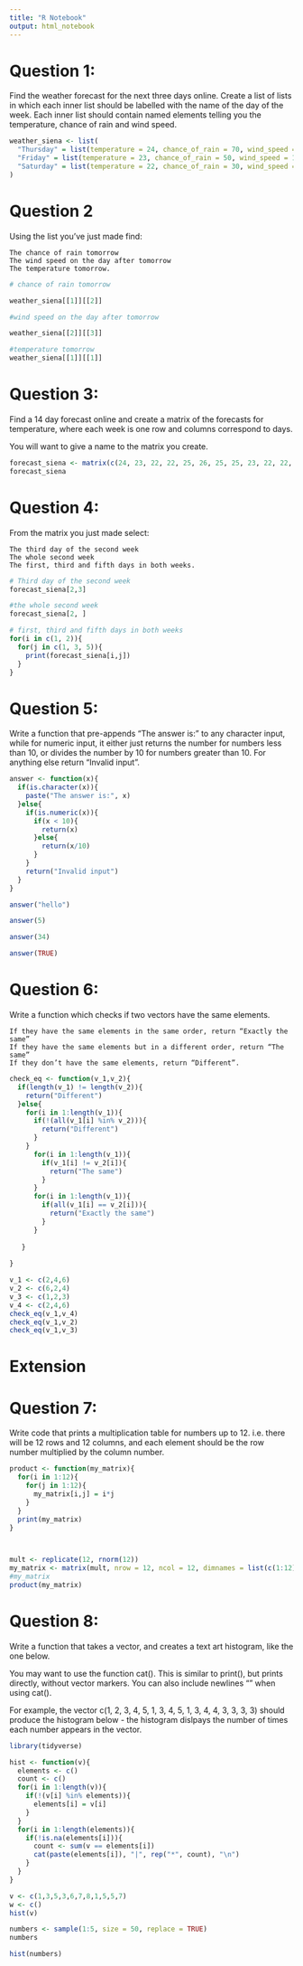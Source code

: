```yaml
---
title: "R Notebook"
output: html_notebook
---
```


# Question 1:

Find the weather forecast for the next three days online. Create a list of lists in which each inner list should be labelled with the name of the day of the week. Each inner list should contain named elements telling you the temperature, chance of rain and wind speed.

```r
weather_siena <- list(
  "Thursday" = list(temperature = 24, chance_of_rain = 70, wind_speed = 13),
  "Friday" = list(temperature = 23, chance_of_rain = 50, wind_speed = 10),
  "Saturday" = list(temperature = 22, chance_of_rain = 30, wind_speed = 8)
)
```


# Question 2

Using the list you’ve just made find:

    The chance of rain tomorrow
    The wind speed on the day after tomorrow
    The temperature tomorrow.

```r
# chance of rain tomorrow

weather_siena[[1]][[2]]
```
```r
#wind speed on the day after tomorrow

weather_siena[[2]][[3]]
```

```r
#temperature tomorrow
weather_siena[[1]][[1]]
```
# Question 3:

Find a 14 day forecast online and create a matrix of the forecasts for temperature, where each week is one row and columns correspond to days.

You will want to give a name to the matrix you create.


```r
forecast_siena <- matrix(c(24, 23, 22, 22, 25, 26, 25, 25, 23, 22, 22, 24, 23, 20), nrow = 2, ncol = 7, byrow = TRUE, dimnames = list(c("week_1", "week_2"), c("thursday", "Friday", "Saturday", "Sanday", "Monday", "Tuesday", "Wednesday")))
forecast_siena
```
# Question 4:

From the matrix you just made select:

    The third day of the second week
    The whole second week
    The first, third and fifth days in both weeks.

```r
# Third day of the second week
forecast_siena[2,3]
```
```r
#the whole second week
forecast_siena[2, ]
```
```r
# first, third and fifth days in both weeks
for(i in c(1, 2)){
  for(j in c(1, 3, 5)){
    print(forecast_siena[i,j])
  }
}
```
# Question 5:

Write a function that pre-appends “The answer is:” to any character input, while for numeric input, it either just returns the number for numbers less than 10, or divides the number by 10 for numbers greater than 10. For anything else return “Invalid input”.


```r
answer <- function(x){
  if(is.character(x)){
    paste("The answer is:", x)
  }else{
    if(is.numeric(x)){
      if(x < 10){
        return(x)
      }else{
        return(x/10)
      }
    }
    return("Invalid input")
  }
}
```

```r
answer("hello")
```
```r
answer(5)
```
```r
answer(34)
```
```r
answer(TRUE)
```

# Question 6:

Write a function which checks if two vectors have the same elements.

    If they have the same elements in the same order, return “Exactly the same”
    If they have the same elements but in a different order, return “The same”
    If they don’t have the same elements, return “Different”.


```r
check_eq <- function(v_1,v_2){
  if(length(v_1) != length(v_2)){
    return("Different")
  }else{
    for(i in 1:length(v_1)){
      if(!(all(v_1[i] %in% v_2))){
        return("Different")
      }
    }  
      for(i in 1:length(v_1)){
        if(v_1[i] != v_2[i]){
          return("The same")
        }
      }
      for(i in 1:length(v_1)){
        if(all(v_1[i] == v_2[i])){
          return("Exactly the same")
        }
      }
  
   }
 
}
```


```r
v_1 <- c(2,4,6)
v_2 <- c(6,2,4)
v_3 <- c(1,2,3)
v_4 <- c(2,4,6)
check_eq(v_1,v_4)
check_eq(v_1,v_2)
check_eq(v_1,v_3) 
```

# Extension

# Question 7:

Write code that prints a multiplication table for numbers up to 12. i.e. there will be 12 rows and 12 columns, and each element should be the row number multiplied by the column number.


```r
product <- function(my_matrix){
  for(i in 1:12){
    for(j in 1:12){
      my_matrix[i,j] = i*j
    }
  }
  print(my_matrix)
}  



mult <- replicate(12, rnorm(12))
my_matrix <- matrix(mult, nrow = 12, ncol = 12, dimnames = list(c(1:12), c(1:12)))
#my_matrix
product(my_matrix)
```

# Question 8:

Write a function that takes a vector, and creates a text art histogram, like the one below.

You may want to use the function cat(). This is similar to print(), but prints directly, without vector markers. You can also include newlines "\n" when using cat().

For example, the vector c(1, 2, 3, 4, 5, 1, 3, 4, 5, 1, 3, 4, 4, 3, 3, 3, 3) should produce the histogram below - the histogram dislpays the number of times each number appears in the vector.

```r
library(tidyverse)
```


```r
hist <- function(v){
  elements <- c()
  count <- c()
  for(i in 1:length(v)){
    if(!(v[i] %in% elements)){
      elements[i] = v[i]
    }
  }
  for(i in 1:length(elements)){
    if(!is.na(elements[i])){
      count <- sum(v == elements[i])
      cat(paste(elements[i]), "|", rep("*", count), "\n")
    }
  }
}
```

```r
v <- c(1,3,5,3,6,7,8,1,5,5,7)
w <- c()
hist(v)
```
```r
numbers <- sample(1:5, size = 50, replace = TRUE) 
numbers
```

```r
hist(numbers)
```

